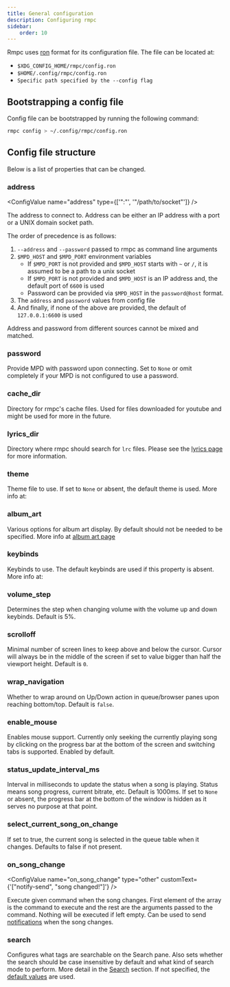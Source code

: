```yaml
---
title: General configuration
description: Configuring rmpc
sidebar:
    order: 10
---
```



Rmpc uses [ron](https://github.com/ron-rs/ron) format for its configuration file. The file can be located at:

-   `$XDG_CONFIG_HOME/rmpc/config.ron`
-   `$HOME/.config/rmpc/config.ron`
-   `Specific path specified by the --config flag`

## Bootstrapping a config file

Config file can be bootstrapped by running the following command:

```bash frame=none showLineNumbers=false
rmpc config > ~/.config/rmpc/config.ron
```

## Config file structure

Below is a list of properties that can be changed.

### address

<ConfigValue name="address" type={['"<ip>:<port>"', '"/path/to/socket"']} />

The address to connect to. Address can be either an IP address with a port or a UNIX domain socket path.

The order of precedence is as follows:

1. `--address` and `--password` passed to rmpc as command line arguments
2. `$MPD_HOST` and `$MPD_PORT` environment variables
    - If `$MPD_PORT` is not provided and `$MPD_HOST` starts with `~` or `/`, it is assumed to be a path to a unix socket
    - If `$MPD_PORT` is not provided and `$MPD_HOST` is an IP address and, the default port of `6600` is used
    - Password can be provided via `$MPD_HOST` in the `password@host` format.
3. The `address` and `password` values from config file
4. And finally, if none of the above are provided, the default of `127.0.0.1:6600` is used

Address and password from different sources cannot be mixed and matched.

### password

<ConfigValue name="password" type="string" />

Provide MPD with password upon connecting. Set to `None` or omit completely if your MPD is not configured to use a password.

### cache_dir

<ConfigValue name="cache_dir" type="string" optional />

Directory for rmpc's cache files. Used for files downloaded for youtube and might be used for more in the future.

### lyrics_dir

<ConfigValue name="lyrics_dir" type="string" optional />

Directory where rmpc should search for `lrc` files. Please see the [lyrics page](/rmpc/configuration/lyrics) for more information.

### theme

<ConfigValue optional name="theme" type="string" />

Theme file to use. If set to `None` or absent, the default theme is used. More info at:

<LinkCard
    title="Configuring themes"
    description="Get the default theme file and customize it"
    href="/rmpc/configuration/theme/"
/>

### album_art

<ConfigValue name="album_art" type="other" href="/rmpc/configuration/album-art" />

Various options for album art display. By default should not be needed to be specified. More info at [album art page](/rmpc/configuration/album-art#configuration)

### keybinds

<ConfigValue name="keybinds" type="other" customText="<keybinds>" link="/rmpc/configuration/keybinds/" />

Keybinds to use. The default keybinds are used if this property is absent. More info at:

<LinkCard title="Configuring keybinds" description="Customize the keybinds" href="/rmpc/configuration/keybinds/" />

### volume_step

<ConfigValue name="volume_step" type="number" />

Determines the step when changing volume with the volume up and down keybinds. Default is 5%.

### scrolloff

<ConfigValue name="scrolloff" type="number" />

Minimal number of screen lines to keep above and below the cursor. Cursor will always be in the middle of the screen
if set to value bigger than half the viewport height. Default is `0`.

### wrap_navigation

<ConfigValue name="wrap_navigation" type="bool" />

Whether to wrap around on Up/Down action in queue/browser panes upon reaching bottom/top. Default is `false`.

### enable_mouse

<ConfigValue name="enable_mouse" type="bool" />

Enables mouse support. Currently only seeking the currently playing song by clicking on the progress bar at the bottom
of the screen and switching tabs is supported. Enabled by default.

### status_update_interval_ms

<ConfigValue name="status_update_interval_ms" type="number" optional />

Interval in milliseconds to update the status when a song is playing. Status means song progress, current bitrate, etc.
Default is 1000ms. If set to `None` or absent, the progress bar at the bottom of the window is hidden as it serves no
purpose at that point.

### select_current_song_on_change

<ConfigValue name="select_current_song_on_change" type="bool" />

If set to true, the current song is selected in the queue table when it changes. Defaults to false if not present.

### on_song_change

<ConfigValue name="on_song_change" type="other" customText={'["notify-send", "song changed!"]'} />

Execute given command when the song changes. First element of the array is the command to execute and the rest are the
arguments passed to the command. Nothing will be executed if left empty. Can be used to send
[notifications](/rmpc/guides/on_song_change) when the song changes.

### search

<ConfigValue name="search" type="other" customText="<search>" link="/rmpc/configuration/search/" />

Configures what tags are searchable on the Search pane. Also sets whether the search should be case insensitive by
default and what kind of search mode to perform. More detail in the [Search](/rmpc/configuration/search) section.
If not specified, the [default values](/rmpc/reference/config) are used.

